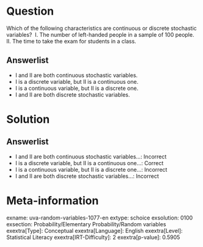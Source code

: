 Question
========

Which of the following characteristics are continuous or discrete stochastic variables? \ I. The number of left-handed people in a sample of 100 people. II. The time to take the exam for students in a class.

Answerlist
----------

* I and II are both continuous stochastic variables.
* I is a discrete variable, but II is a continuous one.
* I is a continuous variable, but II is a discrete one.
* I and II are both discrete stochastic variables.

Solution
========

Answerlist
----------

* I and II are both continuous stochastic variables...: Incorrect
* I is a discrete variable, but II is a continuous one...: Correct
* I is a continuous variable, but II is a discrete one...: Incorrect
* I and II are both discrete stochastic variables...: Incorrect

Meta-information
================
exname: uva-random-variables-1077-en
extype: schoice
exsolution: 0100
exsection: Probability/Elementary Probability/Random variables
exextra[Type]: Conceptual
exextra[Language]: English
exextra[Level]: Statistical Literacy
exextra[IRT-Difficulty]: 2
exextra[p-value]: 0.5905
